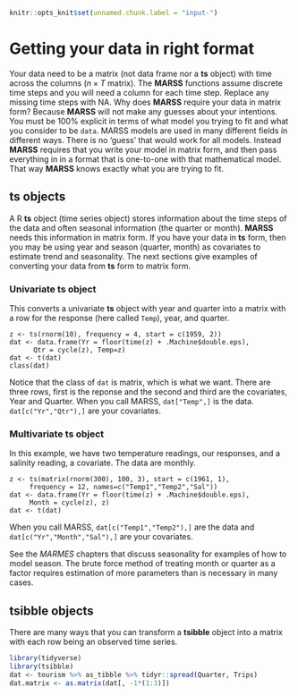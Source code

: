 ```r
knitr::opts_knit$set(unnamed.chunk.label = "input-")
```

# Getting your data in right format

Your data need to be a matrix (not data frame nor a **ts** object) with time across the columns ($n \times T$ matrix).  The **MARSS** functions assume discrete time steps and you will need a column for each time step.  Replace any missing time steps with NA. Why does **MARSS** require your data in matrix form? Because **MARSS** will not make any guesses about your intentions. You must be 100\% explicit in terms of what model you trying to fit and what you consider to be `data`. MARSS models are used in many different fields in different ways. There is no 'guess' that would work for all models. Instead **MARSS** requires that you write your model in matrix form, and then pass everything in in a format that is one-to-one with that mathematical model. That way **MARSS** knows exactly what you are trying to fit.

## **ts** objects

A R **ts** object (time series object) stores information about the time steps of the data and often seasonal information (the quarter or month).  **MARSS** needs this information in matrix form.  If you have your data in **ts** form, then you may be using year and season (quarter, month) as covariates to estimate trend and seasonality.  The next sections give examples of converting your data from **ts** form to matrix form.

### Univariate **ts** object

This converts a univariate **ts** object with year and quarter into a matrix with a row for the response (here called `Temp`), year, and quarter.  

```
z <- ts(rnorm(10), frequency = 4, start = c(1959, 2))
dat <- data.frame(Yr = floor(time(z) + .Machine$double.eps), 
      Qtr = cycle(z), Temp=z)
dat <- t(dat)
class(dat)
```
Notice that the class of `dat` is matrix, which is what we want. There are three rows, first is the reponse and the second and third are the covariates, Year and Quarter.  When you call MARSS, `dat["Temp",]` is the data. `dat[c("Yr","Qtr"),]` are your covariates.  

### Multivariate **ts** object

In this example, we have two temperature readings, our responses, and a salinity reading, a covariate. The data are monthly.

```
z <- ts(matrix(rnorm(300), 100, 3), start = c(1961, 1),
     frequency = 12, names=c("Temp1","Temp2","Sal"))
dat <- data.frame(Yr = floor(time(z) + .Machine$double.eps), 
     Month = cycle(z), z)
dat <- t(dat)
```

When you call MARSS, `dat[c("Temp1","Temp2"),]` are the data and `dat[c("Yr","Month","Sal"),]` are your covariates.  

See the *MARMES* chapters that discuss seasonality for examples of how to model season.  The brute force method of treating month or quarter as a factor requires estimation of more parameters than is necessary in many cases.

## **tsibble** objects

There are many ways that you can transform a **tsibble** object into a matrix with each row being an observed time series.

```r
library(tidyverse)
library(tsibble)
dat <- tourism %>% as_tibble %>% tidyr::spread(Quarter, Trips)
dat.matrix <- as.matrix(dat[, -1*(1:3)])
```
